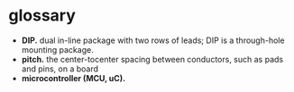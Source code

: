# glossary

- **DIP.** dual in-line package with two rows of leads; DIP is a through-hole mounting package.
- **pitch.** the center-tocenter spacing between conductors, such as pads and pins, on a board
- **microcontroller (MCU, uC).**